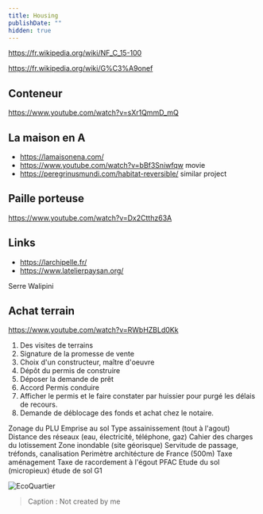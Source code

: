 ```yaml
---
title: Housing
publishDate: ""
hidden: true
---
```




https://fr.wikipedia.org/wiki/NF_C_15-100

https://fr.wikipedia.org/wiki/G%C3%A9onef

## Conteneur

https://www.youtube.com/watch?v=sXr1QmmD_mQ


## La maison en A

- https://lamaisonena.com/
- https://www.youtube.com/watch?v=bBf3Sniwfqw movie
- https://peregrinusmundi.com/habitat-reversible/ similar project

## Paille porteuse

https://www.youtube.com/watch?v=Dx2Ctthz63A

## Links

- https://larchipelle.fr/
- https://www.latelierpaysan.org/

Serre Walipini

## Achat terrain

https://www.youtube.com/watch?v=RWbHZBLd0Kk

1. Des visites de terrains
2. Signature de la promesse de vente
3. Choix d'un constructeur, maître d'oeuvre
4. Dépôt du permis de construire
5. Déposer la demande de prêt
6. Accord Permis conduire
7. Afficher le permis et le faire constater par huissier pour purgé les délais de recours.
7. Demande de déblocage des fonds et achat chez le notaire.


Zonage du PLU
Emprise au sol
Type assainissement (tout à l'agout)
Distance des réseaux (eau, électricité, téléphone, gaz)
Cahier des charges du lotissement
Zone inondable (site géorisque)
Servitude de passage, tréfonds, canalisation
Perimètre architécture de France (500m)
Taxe aménagement
Taxe de racordement à l'égout PFAC
Etude du sol (micropieux) étude de sol G1



<Image src={EcoQuartier} alt="EcoQuartier" />

> Caption :
> Not created by me